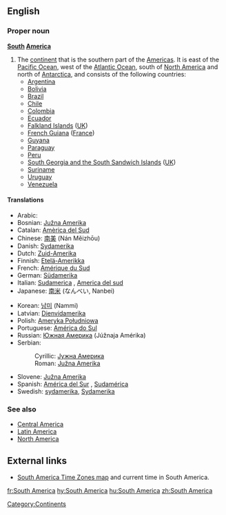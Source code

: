 ==English==
{{wikipedia}}
===Proper noun===
'''[[South]] [[America]]'''

#The [[continent]] that is the southern part of the [[Americas]].  It is east of the [[Pacific Ocean]], west of the [[Atlantic Ocean]], south of [[North America]] and north of [[Antarctica]], and consists of the following countries:
#*[[Argentina]]
#*[[Bolivia]]
#*[[Brazil]]
#*[[Chile]]
#*[[Colombia]]
#*[[Ecuador]]
#*[[Falkland Islands]] ([[UK]])
#*[[French Guiana]] ([[France]])
#*[[Guyana]]
#*[[Paraguay]]
#*[[Peru]]
#*[[South Georgia and the South Sandwich Islands]] ([[UK]])
#*[[Suriname]]
#*[[Uruguay]]
#*[[Venezuela]]

====Translations====
{{top}}
*Arabic: {{ARchar|[[امريكا الجنوبية]]}} {{Unicode|(’ámrika l-janubíyya)}} {{f}}
*Bosnian: [[Južna Amerika]] {{f}}
*Catalan: [[Amèrica del Sud]] {{f}}
*Chinese: [[南美]] (Nán Měizhōu)
*Danish: [[Sydamerika]]
*Dutch: [[Zuid-Amerika]] {{n}}
*Finnish: [[Etelä-Amerikka]]
*French: [[Amérique du Sud]] {{f}}
*German: [[Südamerika]] {{n}}
*Italian: [[Sudamerica]] {{f}}, [[America del sud]] {{f}}
*Japanese: [[南米]] (なんべい, Nanbei)
{{mid}}
*Korean: [[남미]] (Nammi)
*Latvian: [[Dienvidamerika]] {{f}}
*Polish: [[Ameryka Południowa]]
*Portuguese: [[América do Sul]] {{f}}
*Russian: [[Южная Америка]] {{f}} (Júžnaja Amérika)
*Serbian:
*:Cyrillic: [[Јужна Америка]] {{f}}
*:Roman: [[Južna Amerika]] {{f}}
*Slovene: [[Južna Amerika]] {{f}}
*Spanish: [[América del Sur]] {{f}}, [[Sudamérica]] {{f}}
*Swedish: [[sydamerika]], [[Sydamerika]] {{n}}
{{bottom}}

===See also===
*[[Central America]]
*[[Latin America]]
*[[North America]]

[[Category:Continents]]

==External links==
* [http://www.worldtimezone.com/time-south-america24.php South America Time Zones map] and current time in South America.

[[fr:South America]]
[[hy:South America]]
[[hu:South America]]
[[zh:South America]]